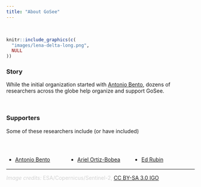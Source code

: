 ```yaml
---
title: "About GoSee"
---
```


<br>

```r
knitr::include_graphics(c(
  "images/lena-delta-long.png",
  NULL
))
```

### Story

While the initial organization started with [Antonio Bento](https://priceschool.usc.edu/people/antonio-m-bento/), dozens of researchers across the globe help organize and support GoSee.

<br>

### Supporters

Some of these researchers include (or have included)

<br>

<div style="float: left; width: 33%;">
- [Antonio Bento](https://priceschool.usc.edu/people/antonio-m-bento/)
</div>
<div style="float: left; width: 33%;">
- [Ariel Ortiz-Bobea](https://dyson.cornell.edu/faculty-research/faculty/ao332/)
</div>
<div style="float: right; width: 33%;">
- [Ed Rubin](https://edrub.in)
</div>

<br><br>

---

<font color="#d3d3d3">*Image credits:* ESA/Copernicus/Sentinel-2, [CC BY-SA 3.0 IGO](http://www.esa.int/ESA_Multimedia/Terms_and_Conditions)</font>
